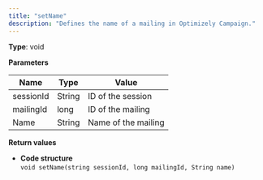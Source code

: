 ```yaml
---
title: "setName"
description: "Defines the name of a mailing in Optimizely Campaign."
---
```


**Type**: void

**Parameters**

| Name      | Type   | Value               |
| --------- | ------ | ------------------- |
| sessionId | String | ID of the session   |
| mailingId | long   | ID of the mailing   |
| Name      | String | Name of the mailing |

**Return values**

* **Code structure**  
`void setName(string sessionId, long mailingId, String name)  
`